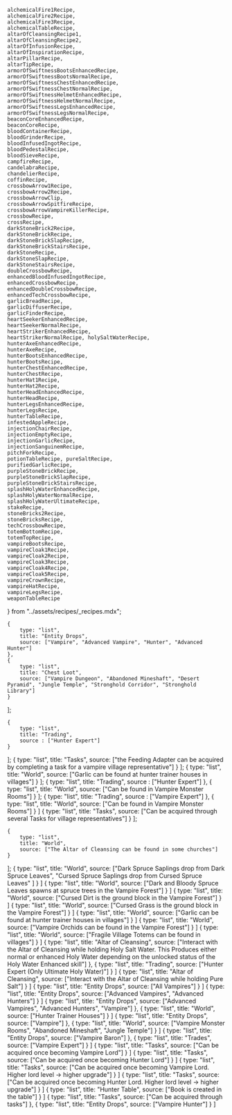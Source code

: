     alchemicalFire1Recipe,
    alchemicalFire2Recipe,
    alchemicalFire3Recipe,
    alchemicalTableRecipe,
    altarOfCleansingRecipe1,
    altarOfCleansingRecipe2,
    altarOfInfusionRecipe,
    altarOfInspirationRecipe,
    altarPillarRecipe,
    altarTipRecipe,
    armorOfSwiftnessBootsEnhancedRecipe,
    armorOfSwiftnessBootsNormalRecipe,
    armorOfSwiftnessChestEnhancedRecipe,
    armorOfSwiftnessChestNormalRecipe,
    armorOfSwiftnessHelmetEnhancedRecipe,
    armorOfSwiftnessHelmetNormalRecipe,
    armorOfSwiftnessLegsEnhancedRecipe,
    armorOfSwiftnessLegsNormalRecipe,
    beaconCoreEnhancedRecipe,
    beaconCoreRecipe,
    bloodContainerRecipe,
    bloodGrinderRecipe,
    bloodInfusedIngotRecipe,
    bloodPedestalRecipe,
    bloodSieveRecipe,
    campfireRecipe,
    candelabraRecipe,
    chandelierRecipe,
    coffinRecipe,
    crossbowArrow1Recipe,
    crossbowArrow2Recipe,
    crossbowArrowClip,
    crossbowArrowSpitfireRecipe,
    crossbowArrowVampireKillerRecipe,
    crossbowRecipe,
    crossRecipe,
    darkStoneBrick2Recipe,
    darkStoneBrickRecipe,
    darkStoneBrickSlapRecipe,
    darkStoneBrickStairsRecipe,
    darkStoneRecipe,
    darkStoneSlapRecipe,
    darkStoneStairsRecipe,
    doubleCrossbowRecipe,
    enhancedBloodInfusedIngotRecipe,
    enhancedCrossbowRecipe,
    enhancedDoubleCrossbowRecipe,
    enhancedTechCrossbowRecipe,
    garlicBreadRecipe,
    garlicDiffuserRecipe,
    garlicFinderRecipe,
    heartSeekerEnhancedRecipe,
    heartSeekerNormalRecipe,
    heartStrikerEnhancedRecipe,
    heartStrikerNormalRecipe, holySaltWaterRecipe,
    hunterAxeEnhancedRecipe,
    hunterAxeRecipe,
    hunterBootsEnhancedRecipe,
    hunterBootsRecipe,
    hunterChestEnhancedRecipe,
    hunterChestRecipe,
    hunterHat1Recipe,
    hunterHat2Recipe,
    hunterHeadEnhancedRecipe,
    hunterHeadRecipe,
    hunterLegsEnhancedRecipe,
    hunterLegsRecipe,
    hunterTableRecipe,
    infestedAppleRecipe,
    injectionChairRecipe,
    injectionEmptyRecipe,
    injectionGarlicRecipe,
    injectionSanguinemRecipe,
    pitchForkRecipe,
    potionTableRecipe, pureSaltRecipe,
    purifiedGarlicRecipe,
    purpleStoneBrickRecipe,
    purpleStoneBrickSlapRecipe,
    purpleStoneBrickStairsRecipe,
    splashHolyWaterEnhancedRecipe,
    splashHolyWaterNormalRecipe,
    splashHolyWaterUltimateRecipe,
    stakeRecipe,
    stoneBricks2Recipe,
    stoneBricksRecipe,
    techCrossbowRecipe,
    totemBottomRecipe,
    totemTopRecipe,
    vampireBootsRecipe,
    vampireCloak1Recipe,
    vampireCloak2Recipe,
    vampireCloak3Recipe,
    vampireCloak4Recipe,
    vampireCloak5Recipe,
    vampireCrownRecipe,
    vampireHatRecipe,
    vampireLegsRecipe,
    weaponTableRecipe
} from "../assets/recipes/_recipes.mdx";



    {
        type: "list",
        title: "Entity Drops",
        source: ["Vampire", "Advanced Vampire", "Hunter", "Advanced Hunter"]
    },
    {
        type: "list",
        title: "Chest Loot",
        source: ["Vampire Dungeon", "Abandoned Mineshaft", "Desert Pyramid", "Jungle Temple", "Stronghold Corridor", "Stronghold Library"]
    }
];

    {
        type: "list",
        title: "Trading",
        source : ["Hunter Expert"]
    }
];
    {
        type: "list",
        title: "Tasks",
        source: ["the Feeding Adapter can be acquired by completing a task for a vampire village representative"]
    }
];
    {
        type: "list",
        title: "World",
        source: ["Garlic can be found at hunter trainer houses in villages"]
    }
];
    {
        type: "list",
        title: "Trading",
        source : ["Hunter Expert"]
    },
    {
        type: "list",
        title: "World",
        source: ["Can be found in Vampire Monster Rooms"]
    }
];
    {
        type: "list",
        title: "Trading",
        source : ["Vampire Expert"]
    },
    {
        type: "list",
        title: "World",
        source: ["Can be found in Vampire Monster Rooms"]
    }
]
    {
        type: "list",
        title: "Tasks",
        source: ["Can be acquired through several Tasks for village representatives"]
    }
];

    {
        type: "list",
        title: "World",
        source: ["The Altar of Cleansing can be found in some churches"]
    }
];
    {
        type: "list",
        title: "World",
        source: ["Dark Spruce Saplings drop from Dark Spruce Leaves", "Cursed Spruce Saplings drop from Cursed Spruce Leaves" ]
    }
]
    {
        type: "list",
        title: "World",
        source: ["Dark and Bloody Spruce Leaves spawns at spruce trees in the Vampire Forest"]
    }
]
    {
        type: "list",
        title: "World",
        source: ["Cursed Dirt is the ground block in the Vampire Forest"]
    }
]
    {
        type: "list",
        title: "World",
        source: ["Cursed Grass is the ground block in the Vampire Forest"]
    }
]
    {
        type: "list",
        title: "World",
        source: ["Garlic can be found at hunter trainer houses in villages"]
    }
]
    {
        type: "list",
        title: "World",
        source: ["Vampire Orchids can be found in the Vampire Forest"]
    }
]
    {
        type: "list",
        title: "World",
        source: ["Fragile Village Totems can be found in villages"]
    }
]
    {
        type: "list",
        title: "Altar of Cleansing",
        source: ["Interact with the Altar of Cleansing while holding Holy Salt Water. This Produces either normal or enhanced Holy Water depending on the unlocked status of the Holy Water Enhanced skill"]
    },
    {
        type: "list",
        title: "Trading",
        source: ["Hunter Expert (Only Ultimate Holy Water)"]
    }
]
    {
        type: "list",
        title: "Altar of Cleansing",
        source: ["Interact with the Altar of Cleansing while holding Pure Salt"]
    }
]
    {
        type: "list",
        title: "Entity Drops",
        source: ["All Vampires"]
    }
]
    {
        type: "list",
        title: "Entity Drops",
        source: ["Advanced Vampires", "Advanced Hunters"]
    }
]
    {
        type: "list",
        title: "Entity Drops",
        source: ["Advanced Vampires", "Advanced Hunters", "Vampire"]
    },
    {
        type: "list",
        title: "World",
        source: ["Hunter Trainer Houses"]
    }
]
    {
        type: "list",
        title: "Entity Drops",
        source: ["Vampire"]
    },
    {
        type: "list",
        title: "World",
        source: ["Vampire Monster Rooms", "Abandoned Mineshaft", "Jungle Temple"]
    }
]
    {
        type: "list",
        title: "Entity Drops",
        source: ["Vampire Baron"]
    },
    {
        type: "list",
        title: "Trades",
        source: ["Vampire Expert"]
    }
]
    {
        type: "list",
        title: "Tasks",
        source: ["Can be acquired once becoming Vampire Lord"]
    }
]
    {
        type: "list",
        title: "Tasks",
        source: ["Can be acquired once becoming Hunter Lord"]
    }
]
    {
        type: "list",
        title: "Tasks",
        source: ["Can be acquired once becoming Vampire Lord. Higher lord level -> higher upgrade"]
    }
]
    {
        type: "list",
        title: "Tasks",
        source: ["Can be acquired once becoming Hunter Lord. Higher lord level -> higher upgrade"]
    }
]
    {
        type: "list",
        title: "Hunter Table",
        source: ["Book is created in the table"]
    }
]
    {
        type: "list",
        title: "Tasks",
        source: ["Can be acquired through tasks"]
    },
    {
        type: "list",
        title: "Entity Drops",
        source: ["Vampire Hunter"]
    }
]